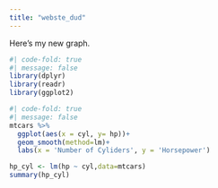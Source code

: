 ```yaml
---
title: "webste_dud"
---
```


Here's my new graph.

```r
#| code-fold: true
#| message: false
library(dplyr)
library(readr)
library(ggplot2)
```

```r
#| code-fold: true
#| message: false
mtcars %>%
  ggplot(aes(x = cyl, y= hp))+
  geom_smooth(method=lm)+
  labs(x = 'Number of Cyliders', y = 'Horsepower')
```


```r
hp_cyl <- lm(hp ~ cyl,data=mtcars)
summary(hp_cyl)
```

